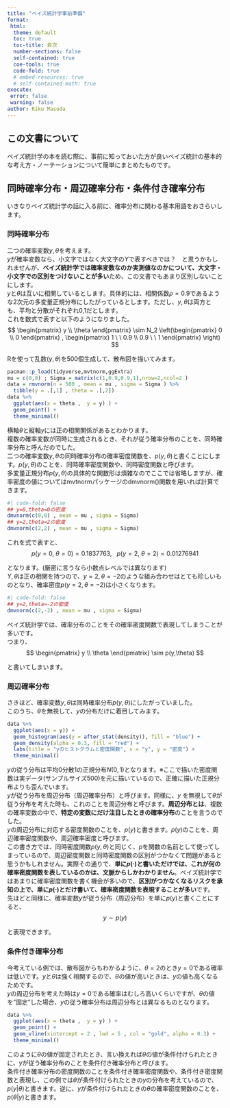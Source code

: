 ```yaml
---
title: "ベイズ統計学事前準備"
format: 
 html:
  theme: default
  toc: true
  toc-title: 目次
  number-sections: false
  self-contained: true
  coe-tools: true
  code-fold: true
  # embed-resources: true
  # self-contained-math: true
execute: 
 error: false
 warning: false
author: Riku Masuda
---
```


## この文書について  
ベイズ統計学の本を読む際に、事前に知っておいた方が良いベイズ統計の基本的な考え方・ノーテーションについて簡単にまとめたものです。  

## 同時確率分布・周辺確率分布・条件付き確率分布    
いきなりベイズ統計学の話に入る前に、確率分布に関わる基本用語をおさらいします。  

### 同時確率分布  
二つの確率変数$y,\theta$を考えます。  
$y$が確率変数なら、小文字ではなく大文字の$Y$で表すべきでは？　と思うかもしれませんが、**ベイズ統計学では確率変数なのか実測値なのかについて、大文字・小文字での区別をつけないことが多い**ため、この文書でもあまり区別しないことにします。  
$y$と$\theta$は互いに相関しているとします。具体的には、相関係数$\rho = 0.9$であるような2次元の多変量正規分布にしたがっているとします。ただし、$y,\theta$は両方とも、平均と分散がそれぞれ0,1だとします。  
これを数式で表すと以下のようになりました。  
$$
\begin{pmatrix}
   y \\
   \theta
\end{pmatrix} \sim 
N_2 \left(\begin{pmatrix}
   0 \\
   0
\end{pmatrix} , \begin{pmatrix}
   1 \ \ 0.9 \\
   0.9 \ \ 1
\end{pmatrix} \right) 
$$

Rを使って乱数$(y,\theta)$を500個生成して、散布図を描いてみます。  
```r
pacman::p_load(tidyverse,mvtnorm,ggExtra)
mu = c(0,0) ; Sigma = matrix(c(1,0.9,0.9,1),nrow=2,ncol=2 )
data = rmvnorm(n = 500 , mean = mu , sigma = Sigma ) %>%
  tibble(y = .[,1] , theta = .[,2])
data %>%
  ggplot(aes(x = theta ,  y = y) ) + 
  geom_point() + 
  theme_minimal()
```

横軸$\theta$と縦軸$y$には正の相関関係があるとわかります。  
複数の確率変数が同時に生成されるとき、それが従う確率分布のことを、同時確率分布と呼んだのでした。  
二つの確率変数$y,\theta$の同時確率分布の確率密度関数を、$p(y,\theta)$と書くことにします。$p(y,\theta)$のことを、同時確率密度関数や、同時密度関数と呼びます。  
多変量正規分布$p(y,\theta)$の具体的な関数形は煩雑なのでここでは省略しますが、確率密度の値についてはmvtnormパッケージのdmvnorm()関数を用いれば計算できます。  
```r
#| code-fold: false
## y=0,theta=0の密度
dmvnorm(c(0,0) , mean = mu , sigma = Sigma)
## y=2,theta=2の密度
dmvnorm(c(2,2) , mean = mu , sigma = Sigma)
```

これを式で表すと、
$$
p(y=0,\ \theta=0) =  0.1837763,\ \ \  p(y=2,\ \theta=2)=0.01276941
$$

となります。(厳密に言うなら小数点レベルでは異なります)  
$Y,\theta$は正の相関を持つので、$y=2,\theta=-2$のような組み合わせはとても珍しいものとなり、確率密度$p(y=2,\theta=-2)$は小さくなります。  

```r
#| code-fold: false
## y=2,theta=-2の密度
dmvnorm(c(2,-2) , mean = mu , sigma = Sigma)
```

ベイズ統計学では、確率分布のことをその確率密度関数で表現してしまうことが多いです。  
つまり、
$$
\begin{pmatrix}
   y \\
   \theta
\end{pmatrix} \sim p(y,\theta)
$$

と書いてしまいます。  

### 周辺確率分布  
さきほど、確率変数$y,\theta$は同時確率分布$p(y,\theta)$にしたがっていました。  
このうち、$\theta$を無視して、$y$の分布だけに着目してみます。  
```r
data %>%
  ggplot(aes(x = y)) + 
  geom_histogram(aes(y = after_stat(density)), fill = "blue") + 
  geom_density(alpha = 0.3, fill = "red") + 
  labs(title = "yのヒストグラムと密度関数", x = "y", y = "密度") + 
  theme_minimal()
```

$y$の従う分布は平均0分散1の正規分布$N(0,1)$となります。※ここで描いた密度関数は実データ(サンプルサイズ500)を元に描いているので、正確に描いた正規分布よりも歪んでいます。  
$y$が従う分布を周辺分布（周辺確率分布）と呼びます。同様に、$y$ を無視して$\theta$が従う分布を考えた時も、これのことを周辺分布と呼びます。**周辺分布とは**、複数の確率変数の中で、**特定の変数にだけ注目したときの確率分布**のことを言うのでした。  
$y$の周辺分布に対応する密度関数のことを、$p(y)$と書きます。$p(y)$のことを、周辺確率密度関数や、周辺確率密度と呼びます。  
この書き方では、同時密度関数$p(y,\theta)$と同じく、$p$を関数の名前として使ってしまっているので、周辺密度関数と同時密度関数の区別がつかなくて問題があると思うかもしれません。実際その通りで、**単に$p(\cdot)$と書いただけでは、これが何の確率密度関数を表しているのかは、文脈からしかわかりません**。ベイズ統計学ではあまりに確率密度関数を書く機会が多いので、**区別がつかなくなるリスクを承知の上で、単に$p(\cdot)$とだけ書いて、確率密度関数を表現することが多い**です。  
先ほどと同様に、確率変数$y$が従う分布（周辺分布）を単に$p(y)$と書くことにすると、
$$
y \sim p(y)
$$

と表現できます。  

### 条件付き確率分布  
今考えている例では、散布図からもわかるように、$\theta=2$のとき$y=0$である確率は低いです。$y$と$\theta$は強く相関するので、$\theta$の値が高いときは、$y$の値も高くなるためです。    
$y$の周辺分布を考えた時は$y=0$である確率はむしろ高いくらいですが、$\theta$の値を"固定"した場合、$y$の従う確率分布は周辺分布とは異なるものとなります。  

```r
data %>%
  ggplot(aes(x = theta ,  y = y) ) + 
  geom_point() + 
  geom_vline(xintercept = 2 , lwd = 5 , col = "gold", alpha = 0.3) + 
  theme_minimal()
```

このように$\theta$の値が固定されたとき、言い換えれば$\theta$の値が条件付けられたときに、$y$が従う確率分布のことを条件付き確率分布と呼びます。  
条件付き確率分布の密度関数のことを条件付き確率密度関数や、条件付き密度関数と表現し、この例では$\theta$が条件付けられたときの$y$の分布を考えているので、$p(y|\theta)$と書きます。逆に、$y$が条件付けられたときの$\theta$の確率密度関数のことを、$p(\theta|y)$と書きます。  



